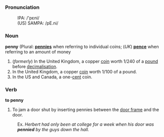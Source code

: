 === Pronunciation ===
:IPA: /'pɛni/
:(US) SAMPA: /pE.ni/

===Noun===
'''penny''' (Plural: '''[[pennies]]''' when referring to individual coins; (''UK'') '''[[pence]]''' when referring to an amount of money

#(''formerly'') In the United Kingdom, a copper [[coin]] worth 1/240 of a [[pound]] before [[decimalisation]].
#In the United Kingdom, a copper [[coin]] worth 1/100 of a pound.
#In the US and Canada, a one-[[cent]] coin.

===Verb===
'''to penny'''

# To jam a door shut by inserting pennies between the [[door frame]] and the door.

:Ex.  ''Herbert had only been at college for a week when his door was '''pennied''' by the guys down the hall.''
